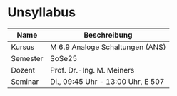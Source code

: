 # Unsyllabus {.unnumbered}

| Name     | Beschreibung                                 |
|----------|----------------------------------------------|
| Kursus   | M 6.9 Analoge Schaltungen (ANS)              |
| Semester | SoSe25                                       |
| Dozent   | Prof. Dr.-Ing. M. Meiners                    |
| Seminar  | Di., 09:45 Uhr - 13:00 Uhr, E 507            |

